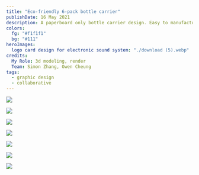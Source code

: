 ```yaml
---
title: "Eco-friendly 6-pack bottle carrier"
publishDate: 16 May 2021
description: A paperboard only bottle carrier design. Easy to manufacture, environmentally conscious, and has a large marketing surface. Won 2nd place in the 2021 48hr Repack student competition.
colors:
  fg: "#f1f1f1"
  bg: "#111"
heroImages:
  logo card design for electronic sound system: "./download (5).webp"
credits:
  My Role: 3d modeling, render
  Team: Simon Zhang, Owen Cheung
tags:
  - graphic design
  - collaborative
---
```


![](<./download (5).webp>)

![](<./download (6).webp>)

![](<./download (7).webp>)

![](<./download (8).webp>)

![](<./download (9).webp>)

![](<./download (10).webp>)

![](<./download (11).webp>)
